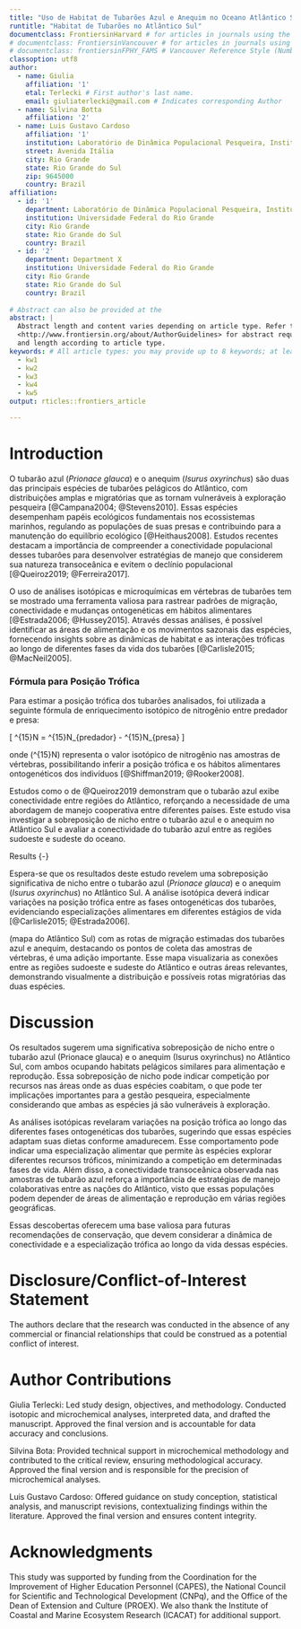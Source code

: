 ```yaml
---
title: "Uso de Habitat de Tubarões Azul e Anequim no Oceano Atlântico Sul"
runtitle: "Habitat de Tubarões no Atlântico Sul"
documentclass: FrontiersinHarvard # for articles in journals using the Harvard Referencing Style (Author-Date), for Frontiers Reference Styles by Journal: https://zendesk.frontiersin.org/hc/en-us/articles/360017860337-Frontiers-Reference-Styles-by-Journal
# documentclass: FrontiersinVancouver # for articles in journals using the Vancouver Reference Style (Numbered), for Frontiers Reference Styles by Journal: https://zendesk.frontiersin.org/hc/en-us/articles/360017860337-Frontiers-Reference-Styles-by-Journal
# documentclass: frontiersinFPHY_FAMS # Vancouver Reference Style (Numbered) for articles in the journals "Frontiers in Physics" and "Frontiers in Applied Mathematics and Statistics" 
classoption: utf8
author:
  - name: Giulia 
    affiliation: '1'
    etal: Terlecki # First author's last name. 
    email: giuliaterlecki@gmail.com # Indicates corresponding Author
  - name: Silvina Botta
    affiliation: '2'
  - name: Luis Gustavo Cardoso
    affiliation: '1'
    institution: Laboratório de Dinâmica Populacional Pesqueira, Instituto de Oceanografia, Programa de pós-graduação em Oceanografia Biológica, Universidade Federal do Rio Grande
    street: Avenida Itália
    city: Rio Grande
    state: Rio Grande do Sul
    zip: 9645000
    country: Brazil
affiliation:
  - id: '1'
    department: Laboratório de Dinâmica Populacional Pesqueira, Instituto de Oceanografia, Programa de pós-graduação em Oceanografia Biológica
    institution: Universidade Federal do Rio Grande
    city: Rio Grande
    state: Rio Grande do Sul
    country: Brazil
  - id: '2' 
    department: Department X
    institution: Universidade Federal do Rio Grande
    city: Rio Grande
    state: Rio Grande do Sul 
    country: Brazil
  
# Abstract can also be provided at the 
abstract: |
  Abstract length and content varies depending on article type. Refer to 
  <http://www.frontiersin.org/about/AuthorGuidelines> for abstract requirement
  and length according to article type.
keywords: # All article types: you may provide up to 8 keywords; at least 5 are mandatory.
  - kw1
  - kw2
  - kw3
  - kw4
  - kw5
output: rticles::frontiers_article

---
```


# Introduction {-}

O tubarão azul (*Prionace glauca*) e o anequim (*Isurus oxyrinchus*) são duas das principais espécies de tubarões pelágicos do Atlântico, com distribuições amplas e migratórias que as tornam vulneráveis à exploração pesqueira [@Campana2004; @Stevens2010]. Essas espécies desempenham papéis ecológicos fundamentais nos ecossistemas marinhos, regulando as populações de suas presas e contribuindo para a manutenção do equilíbrio ecológico [@Heithaus2008]. Estudos recentes destacam a importância de compreender a conectividade populacional desses tubarões para desenvolver estratégias de manejo que considerem sua natureza transoceânica e evitem o declínio populacional [@Queiroz2019; @Ferreira2017].

O uso de análises isotópicas e microquímicas em vértebras de tubarões tem se mostrado uma ferramenta valiosa para rastrear padrões de migração, conectividade e mudanças ontogenéticas em hábitos alimentares [@Estrada2006; @Hussey2015]. Através dessas análises, é possível identificar as áreas de alimentação e os movimentos sazonais das espécies, fornecendo insights sobre as dinâmicas de habitat e as interações tróficas ao longo de diferentes fases da vida dos tubarões [@Carlisle2015; @MacNeil2005].

### Fórmula para Posição Trófica {-}

Para estimar a posição trófica dos tubarões analisados, foi utilizada a seguinte fórmula de enriquecimento isotópico de nitrogênio entre predador e presa:

\[
\Delta^{15}N = \delta^{15}N_{predador} - \delta^{15}N_{presa}
\]

onde \(\delta^{15}N\) representa o valor isotópico de nitrogênio nas amostras de vértebras, possibilitando inferir a posição trófica e os hábitos alimentares ontogenéticos dos indivíduos [@Shiffman2019; @Rooker2008].

Estudos como o de @Queiroz2019 demonstram que o tubarão azul exibe conectividade entre regiões do Atlântico, reforçando a necessidade de uma abordagem de manejo cooperativa entre diferentes países. Este estudo visa investigar a sobreposição de nicho entre o tubarão azul e o anequim no Atlântico Sul e avaliar a conectividade do tubarão azul entre as regiões sudoeste e sudeste do oceano.

 Results {-}

Espera-se que os resultados deste estudo revelem uma sobreposição significativa de nicho entre o tubarão azul (*Prionace glauca*) e o anequim (*Isurus oxyrinchus*) no Atlântico Sul. A análise isotópica deverá indicar variações na posição trófica entre as fases ontogenéticas dos tubarões, evidenciando especializações alimentares em diferentes estágios de vida [@Carlisle2015; @Estrada2006].

(mapa do Atlântico Sul) com as rotas de migração estimadas dos tubarões azul e anequim, destacando os pontos de coleta das amostras de vértebras, é uma adição importante. Esse mapa visualizaria as conexões entre as regiões sudoeste e sudeste do Atlântico e outras áreas relevantes, demonstrando visualmente a distribuição e possíveis rotas migratórias das duas espécies.


# Discussion

Os resultados sugerem uma significativa sobreposição de nicho entre o tubarão azul (Prionace glauca) e o anequim (Isurus oxyrinchus) no Atlântico Sul, com ambos ocupando habitats pelágicos similares para alimentação e reprodução. Essa sobreposição de nicho pode indicar competição por recursos nas áreas onde as duas espécies coabitam, o que pode ter implicações importantes para a gestão pesqueira, especialmente considerando que ambas as espécies já são vulneráveis à exploração.

As análises isotópicas revelaram variações na posição trófica ao longo das diferentes fases ontogenéticas dos tubarões, sugerindo que essas espécies adaptam suas dietas conforme amadurecem. Esse comportamento pode indicar uma especialização alimentar que permite às espécies explorar diferentes recursos tróficos, minimizando a competição em determinadas fases de vida. Além disso, a conectividade transoceânica observada nas amostras de tubarão azul reforça a importância de estratégias de manejo colaborativas entre as nações do Atlântico, visto que essas populações podem depender de áreas de alimentação e reprodução em várias regiões geográficas.

Essas descobertas oferecem uma base valiosa para futuras recomendações de conservação, que devem considerar a dinâmica de conectividade e a especialização trófica ao longo da vida dessas espécies.

# Disclosure/Conflict-of-Interest Statement {-}

<!--  
Frontiers follows the recommendations by the International Committee of Medical
Journal Editors (http://www.icmje.org/ethical_4conflicts.html) which require
that all financial, commercial or other relationships that might be perceived by
the academic community as representing a potential conflict of interest must be
disclosed. If no such relationship exists, authors will be asked to declare that
the research was conducted in the absence of any commercial or financial
relationships that could be construed as a potential conflict of interest. When
disclosing the potential conflict of interest, the authors need to address the
following points:

 - Did you or your institution at any time receive payment or services from a
   third party for any aspect of the submitted work?
 - Please declare financial relationships with entities that could be perceived
   to influence, or that give the appearance of potentially influencing, what
   you wrote in the submitted work.
 - Please declare patents and copyrights, whether pending, issued, licensed
   and/or receiving royalties relevant to the work.
 - Please state other relationships or activities that readers could perceive to
   have influenced, or that give the appearance of potentially influencing, what
   you wrote in the submitted work.
 -->

The authors declare that the research was conducted in the absence of any
commercial or financial relationships that could be construed as a potential
conflict of interest.

# Author Contributions {-}

<!--  

When determining authorship the following criteria should be observed:

 - Substantial contributions to the conception or design of the work; or the
   acquisition, analysis, or interpretation of data for the work; AND
 - Drafting the work or revising it critically for important intellectual
   content; AND
 - Final approval of the version to be published ; AND
 - Agreement to be accountable for all aspects of the work in ensuring that
   questions related to the accuracy or integrity of any part of the work are
   appropriately investigated and resolved.

Contributors who meet fewer than all 4 of the above criteria for authorship
should not be listed as authors, but they should be acknowledged.
(http://www.icmje.org/roles_a.html)

-->
Giulia Terlecki: Led study design, objectives, and methodology. Conducted isotopic and microchemical analyses, interpreted data, and drafted the manuscript. Approved the final version and is accountable for data accuracy and conclusions.

Silvina Bota: Provided technical support in microchemical methodology and contributed to the critical review, ensuring methodological accuracy. Approved the final version and is responsible for the precision of microchemical analyses.

Luis Gustavo Cardoso: Offered guidance on study conception, statistical analysis, and manuscript revisions, contextualizing findings within the literature. Approved the final version and ensures content integrity.


# Acknowledgments {-}

This study was supported by funding from the Coordination for the Improvement of Higher Education Personnel (CAPES), the National Council for Scientific and Technological Development (CNPq), and the Office of the Dean of Extension and Culture (PROEX). We also thank the Institute of Coastal and Marine Ecosystem Research (ICACAT) for additional support.


